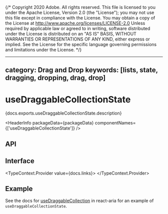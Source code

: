 {/* Copyright 2020 Adobe. All rights reserved.
This file is licensed to you under the Apache License, Version 2.0 (the "License");
you may not use this file except in compliance with the License. You may obtain a copy
of the License at http://www.apache.org/licenses/LICENSE-2.0
Unless required by applicable law or agreed to in writing, software distributed under
the License is distributed on an "AS IS" BASIS, WITHOUT WARRANTIES OR REPRESENTATIONS
OF ANY KIND, either express or implied. See the License for the specific language
governing permissions and limitations under the License. */}



---
category: Drag and Drop
keywords: [lists, state, dragging, dropping, drag, drop]
---

# useDraggableCollectionState

<PageDescription>{docs.exports.useDraggableCollectionState.description}</PageDescription>

<HeaderInfo
  packageData={packageData}
  componentNames={['useDraggableCollectionState']} />

## API

<FunctionAPI function={docs.exports.useDraggableCollectionState} links={docs.links} />

## Interface

<TypeContext.Provider value={docs.links}>
  <InterfaceType properties={docs.links[docs.exports.useDraggableCollectionState.return.id].properties} />
</TypeContext.Provider>

## Example

See the docs for [useDraggableCollection](/react-aria/useDraggableCollection.html) in react-aria for an example of `useDraggableCollectionState`.
